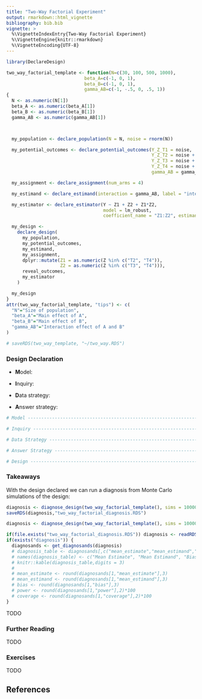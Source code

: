 ```yaml
---
title: "Two-Way Factorial Experiment"
output: rmarkdown::html_vignette
bibliography: bib.bib
vignette: >
  %\VignetteIndexEntry{Two-Way Factorial Experiment}
  %\VignetteEngine{knitr::rmarkdown}
  %\VignetteEncoding{UTF-8}
---
```



```r
library(DeclareDesign)

two_way_factorial_template <- function(N=c(30, 100, 500, 1000),
                             beta_A=c(-1, 0, 1),
                             beta_B=c(-1, 0, 1),
                             gamma_AB=c(-1, -.5, 0, .5, 1))
{
  N <- as.numeric(N[1])
  beta_A <- as.numeric(beta_A[1])
  beta_B <- as.numeric(beta_B[1])
  gamma_AB <- as.numeric(gamma_AB[1])



  my_population <- declare_population(N = N, noise = rnorm(N))

  my_potential_outcomes <- declare_potential_outcomes(Y_Z_T1 = noise,
                                                      Y_Z_T2 = noise + beta_A,
                                                      Y_Z_T3 = noise + beta_B,
                                                      Y_Z_T4 = noise + gamma_AB,
                                                      gamma_AB = gamma_AB)

  my_assignment <- declare_assignment(num_arms = 4)

  my_estimand <- declare_estimand(interaction = gamma_AB, label = "interaction")

  my_estimator <- declare_estimator(Y ~ Z1 + Z2 + Z1*Z2,
                                    model = lm_robust,
                                    coefficient_name = "Z1:Z2", estimand = my_estimand)

  my_design <-
    declare_design(
      my_population,
      my_potential_outcomes,
      my_estimand,
      my_assignment,
      dplyr::mutate(Z1 = as.numeric(Z %in% c("T2", "T4")),
                    Z2 = as.numeric(Z %in% c("T3", "T4"))),
      reveal_outcomes,
      my_estimator
    )

  my_design
}
attr(two_way_factorial_template, "tips") <- c(
  "N"="Size of population",
  "beta_A"="Main effect of A",
  "beta_B"="Main effect of B",
  "gamma_AB"="Interaction effect of A and B"
)

# saveRDS(two_way_template, "~/two_way.RDS")

```



### Design Declaration

- **M**odel: 
    

- **I**nquiry: 
    

- **D**ata strategy: 
    

- **A**nswer strategy: 
    


```r
# Model ------------------------------------------------------------------------

# Inquiry ----------------------------------------------------------------------

# Data Strategy ----------------------------------------------------------------

# Answer Strategy --------------------------------------------------------------

# Design -----------------------------------------------------------------------
```


### Takeaways 

With the design declared we can run a diagnosis from Monte Carlo simulations of the design:

```r
diagnosis <- diagnose_design(two_way_factorial_template(), sims = 10000, bootstrap_sims = 1000)
saveRDS(diagnosis,"two_way_factorial_diagnosis.RDS")
```


```r
diagnosis <- diagnose_design(two_way_factorial_template(), sims = 10000, bootstrap_sims = 1000)
```

```r
if(file.exists("two_way_factorial_diagnosis.RDS")) diagnosis <- readRDS("two_way_factorial_diagnosis.RDS")
if(exists("diagnosis")) {
  diagnosands <- get_diagnosands(diagnosis)
  # diagnosis_table <- diagnosands[,c("mean_estimate","mean_estimand","bias","se(bias)","power","se(power)","coverage","se(coverage)")]
  # names(diagnosis_table) <- c("Mean Estimate", "Mean Estimand", "Bias", "SE(Bias)", "Power", "SE(Power)", "Coverage", "SE(Coverage)")
  # knitr::kable(diagnosis_table,digits = 3)
  # 
  # mean_estimate <- round(diagnosands[1,"mean_estimate"],3)
  # mean_estimand <- round(diagnosands[1,"mean_estimand"],3)
  # bias <- round(diagnosands[1,"bias"],3)
  # power <- round(diagnosands[1,"power"],2)*100
  # coverage <- round(diagnosands[1,"coverage"],2)*100
}
```

TODO

### Further Reading

TODO

### Exercises

TODO



## References {-}





























